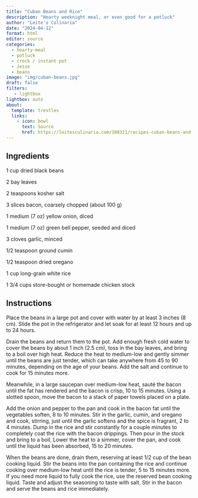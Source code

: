 ```yaml
---
title: "Cuban Beans and Rice"
description: "Hearty weeknight meal, or even good for a potluck"
author: "Leite's Culinaria"
date: "2024-04-12"
format: html
editor: source
categories:
  - hearty-meal
  - potluck
  - crock / instant pot
  - Jesse
  - beans
image: "img/cuban-beans.jpg"
draft: false
filters:
   - lightbox
lightbox: auto
about:
  template: trestles
  links:
    - icon: bowl
      text: Source
      href: https://leitesculinaria.com/108321/recipes-cuban-beans-and-rice.html
---
```


## Ingredients

1 cup dried black beans

2  bay leaves

2 teaspoons kosher salt

3 slices bacon, coarsely chopped (about 100 g)

1 medium (7 oz) yellow onion, diced

1 medium (7 oz) green bell pepper, seeded and diced

3 cloves garlic, minced

1/2 teaspoon ground cumin

1/2 teaspoon dried oregano

1 cup long-grain white rice

1 3/4 cups store-bought or homemade chicken stock

## Instructions

Place the beans in a large pot and cover with water by at least 3 inches (8 cm). Slide the pot in the refrigerator and let soak for at least 12 hours and up to 24 hours.

Drain the beans and return them to the pot. Add enough fresh cold water to cover the beans by about 1 inch (2.5 cm), toss in the bay leaves, and bring to a boil over high heat. Reduce the heat to medium-low and gently simmer until the beans are just tender, which can take anywhere from 45 to 90 minutes, depending on the age of your beans. Add the salt and continue to cook for 15 minutes more.

Meanwhile, in a large saucepan over medium-low heat, sauté the bacon until the fat has rendered and the bacon is crisp, 10 to 15 minutes. Using a slotted spoon, move the bacon to a stack of paper towels placed on a plate.

Add the onion and pepper to the pan and cook in the bacon fat until the vegetables soften, 8 to 10 minutes. Stir in the garlic, cumin, and oregano and cook, stirring, just until the garlic softens and the spice is fragrant, 2 to 4 minutes. Dump in the rice and stir constantly for a couple minutes to completely coat the rice with the bacon drippings. Then pour in the stock and bring to a boil. Lower the heat to a simmer, cover the pan, and cook until the liquid has been absorbed, 15 to 20 minutes.

When the beans are done, drain them, reserving at least 1/2 cup of the bean cooking liquid. Stir the beans into the pan containing the rice and continue cooking over medium-low heat until the rice is tender, 5 to 15 minutes more. If you need more liquid to fully cook the rice, use the reserved bean cooking liquid. Taste and adjust the seasoning to taste with salt. Stir in the bacon and serve the beans and rice immediately.
